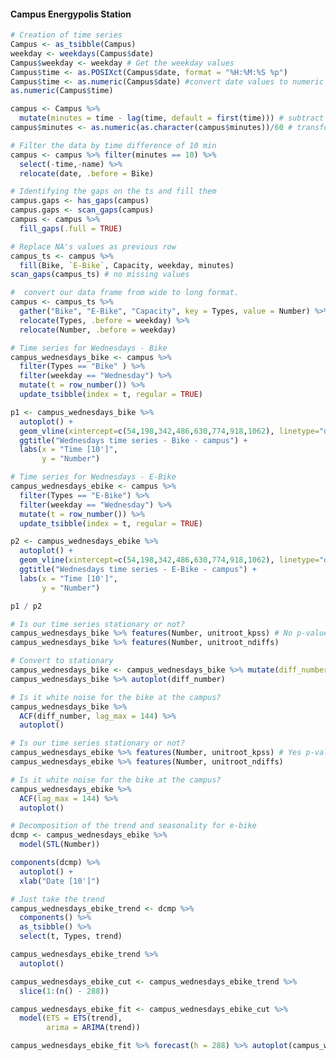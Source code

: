 #### **Campus Energypolis Station**

```r
# Creation of time series
Campus <- as_tsibble(Campus)
weekday <- weekdays(Campus$date)
Campus$weekday <- weekday # Get the weekday values
Campus$time <- as.POSIXct(Campus$date, format = "%H:%M:%S %p")
Campus$time <- as.numeric(Campus$date) #convert date values to numeric
as.numeric(Campus$time)

campus <- Campus %>% 
  mutate(minutes = time - lag(time, default = first(time))) # subtract days
campus$minutes <- as.numeric(as.character(campus$minutes))/60 # transform to minutes

# Filter the data by time difference of 10 min
campus <- campus %>% filter(minutes == 10) %>%
  select(-time,-name) %>%
  relocate(date, .before = Bike)

# Identifying the gaps on the ts and fill them
campus.gaps <- has_gaps(campus)
campus.gaps <- scan_gaps(campus)
campus <- campus %>% 
  fill_gaps(.full = TRUE) 

# Replace NA's values as previous row 
campus_ts <- campus %>%
  fill(Bike, `E-Bike`, Capacity, weekday, minutes)
scan_gaps(campus_ts) # no missing values

#  convert our data frame from wide to long format.
campus <- campus_ts %>% 
  gather("Bike", "E-Bike", "Capacity", key = Types, value = Number) %>%
  relocate(Types, .before = weekday) %>%
  relocate(Number, .before = weekday)
```

```r
# Time series for Wednesdays - Bike
campus_wednesdays_bike <- campus %>% 
  filter(Types == "Bike" ) %>% 
  filter(weekday == "Wednesday") %>%
  mutate(t = row_number()) %>% 
  update_tsibble(index = t, regular = TRUE)

p1 <- campus_wednesdays_bike %>% 
  autoplot() +
  geom_vline(xintercept=c(54,198,342,486,630,774,918,1062), linetype="dotted") + #Per day
  ggtitle("Wednesdays time series - Bike - campus") +
  labs(x = "Time [10']",
       y = "Number")

# Time series for Wednesdays - E-Bike
campus_wednesdays_ebike <- campus %>% 
  filter(Types == "E-Bike") %>% 
  filter(weekday == "Wednesday") %>%
  mutate(t = row_number()) %>% 
  update_tsibble(index = t, regular = TRUE)

p2 <- campus_wednesdays_ebike %>% 
  autoplot() +  
  geom_vline(xintercept=c(54,198,342,486,630,774,918,1062), linetype="dotted") + #Per day
  ggtitle("Wednesdays time series - E-Bike - campus") +
  labs(x = "Time [10']",
       y = "Number")

p1 / p2
```

```r
# Is our time series stationary or not?
campus_wednesdays_bike %>% features(Number, unitroot_kpss) # No p-value < 0.05
campus_wednesdays_bike %>% features(Number, unitroot_ndiffs)

# Convert to stationary
campus_wednesdays_bike <- campus_wednesdays_bike %>% mutate(diff_number = difference(Number))
campus_wednesdays_bike %>% autoplot(diff_number)

# Is it white noise for the bike at the campus?
campus_wednesdays_bike %>% 
  ACF(diff_number, lag_max = 144) %>% 
  autoplot()

# Is our time series stationary or not?
campus_wednesdays_ebike %>% features(Number, unitroot_kpss) # Yes p-value > 0.05
campus_wednesdays_ebike %>% features(Number, unitroot_ndiffs)

# Is it white noise for the bike at the campus?
campus_wednesdays_ebike %>% 
  ACF(lag_max = 144) %>% 
  autoplot()
```

```r
# Decomposition of the trend and seasonality for e-bike
dcmp <- campus_wednesdays_ebike %>% 
  model(STL(Number))

components(dcmp) %>% 
  autoplot() +
  xlab("Date [10']")

# Just take the trend
campus_wednesdays_ebike_trend <- dcmp %>% 
  components() %>% 
  as_tsibble() %>% 
  select(t, Types, trend)

campus_wednesdays_ebike_trend %>% 
  autoplot()
```

```r
campus_wednesdays_ebike_cut <- campus_wednesdays_ebike_trend %>% 
  slice(1:(n() - 288)) 

campus_wednesdays_ebike_fit <- campus_wednesdays_ebike_cut %>% 
  model(ETS = ETS(trend),
        arima = ARIMA(trend))

campus_wednesdays_ebike_fit %>% forecast(h = 288) %>% autoplot(campus_wednesdays_ebike_trend) 
```

